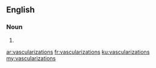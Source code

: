 ==English==

===Noun===
{{head|en|noun plural form}}

# {{plural of|vascularization|lang=en}}

[[ar:vascularizations]]
[[fr:vascularizations]]
[[ku:vascularizations]]
[[my:vascularizations]]